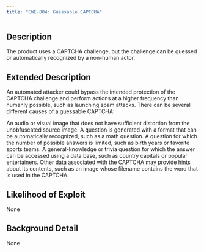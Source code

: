 ```yaml
---
title: "CWE-804: Guessable CAPTCHA"
---
```


## Description
The product uses a CAPTCHA challenge, but the challenge can be guessed or automatically recognized by a non-human actor.

## Extended Description

An automated attacker could bypass the intended protection of the CAPTCHA challenge and perform actions at a higher frequency than humanly possible, such as launching spam attacks.
There can be several different causes of a guessable CAPTCHA:

An audio or visual image that does not have sufficient distortion from the unobfuscated source image.
A question is generated with a format that can be automatically recognized, such as a math question.
A question for which the number of possible answers is limited, such as birth years or favorite sports teams.
A general-knowledge or trivia question for which the answer can be accessed using a data base, such as country capitals or popular entertainers.
Other data associated with the CAPTCHA may provide hints about its contents, such as an image whose filename contains the word that is used in the CAPTCHA.



## Likelihood of Exploit
None

## Background Detail
None
        